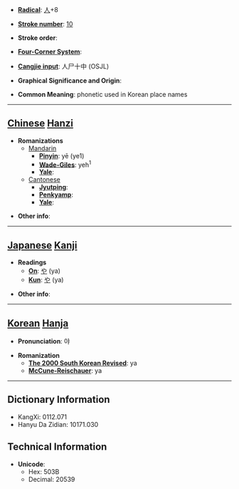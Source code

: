 * '''[[Wiktionary:Chinese radical index| Radical]]''': [[Wiktionary:Chinese radical index 人|人]]+8

* '''[[Wiktionary:Chinese total strokes index|Stroke number]]''': [[Wiktionary:Chinese total strokes index 10|10]]

* '''Stroke order''': 

* '''[[Wiktionary:Chinese four corner index|Four-Corner System]]''': 

* '''[[Wiktionary:Chinese Cangjie index|Cangjie input]]''': 人尸十中 (OSJL)

* '''Graphical Significance and Origin''': 

* '''Common Meaning''': phonetic used in Korean place names

----

== [[Chinese]] [[Hanzi]] ==

* '''Romanizations'''
** [[Mandarin]]
*** '''[[Pinyin]]''': yē (ye1)
*** '''[[Wade-Giles]]''': yeh<sup>1</sup>
*** '''[[Yale]]''': 
**[[Cantonese]]
***'''[[Jyutping]]''':
***'''[[Penkyamp]]''': 
***'''[[Yale]]''': 

* '''Other info''': 

----

== [[Japanese]] [[Kanji]] ==

* '''Readings'''
** '''[[On]]''': [[や]] (ya)
** '''[[Kun]]''': [[や]] (ya)

* '''Other info''':  

----

== [[Korean]] [[Hanja]] ==

* '''Pronunciation''': 야

* '''Romanization'''
** '''[[The 2000 South Korean Revised Romanization|The 2000 South Korean Revised]]''': ya
** '''[[McCune-Reischauer]]''': ya

----

== Dictionary Information ==

* KangXi: 0112.071
* Hanyu Da Zidian: 10171.030

== Technical Information ==

* '''Unicode''':
** Hex: 503B
** Decimal: 20539